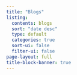 ```yaml
---
title: "Blogs"
listing:
  contents: blogs
  sort: "date desc"
  type: default
  categories: true
  sort-ui: false
  filter-ui: false
page-layout: full
title-block-banner: true
---
```

